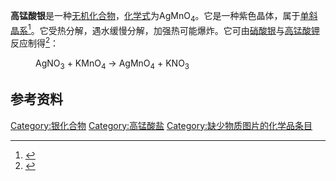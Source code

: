 {{NoteTA
|T=zh-hans:高锰酸银;zh-tw:過錳酸銀
|1=zh-hans:高锰酸;zh-tw:過錳酸
}}
{{Chembox
| ImageFile = Silver permanganate.png
| ImageSize = 150px
| IUPACName = Silver(1+) oxido(trioxo)manganese{{citation needed}}
| OtherNames = 
| Section1 = {{Chembox Identifiers
|  CASNo = 7783-98-4
|   CASNo_Ref = {{cascite|correct|CAS}}
|  PubChem = 11424678
|  ChemSpiderID = 9599554
|  SMILES = [Ag+].[O-][Mn](=O)(=O)=O
|  InChI = 1/Ag.Mn.4O/q+1;;;;;-1/rAg.MnO4/c;2-1(3,4)5/q+1;-1
|  InChIKey = FBDQITNNUANGAD-URBVJNAFAD
|  StdInChI = 1S/Ag.Mn.4O/q+1;;;;;-1
|  StdInChIKey = FBDQITNNUANGAD-UHFFFAOYSA-N
  }}
| Section2 = {{Chembox Properties
|  Formula = AgMnO<sub>4</sub>
|  MolarMass = 226.804 g/mol
|  Appearance = 黑色或暗紫色结晶<ref>余建民. 贵金属化合物及配合物合成手册. 北京：化学工业出版社, 2009. p 82. 3.2.23 高锰酸银(I)</ref>
|  Density = 
|  MeltingPt = 
|  BoilingPt = 
|  Solubility = 0.55 g(0 ℃)
  }}
| Section3 = {{Chembox Hazards
|  MainHazards = 
|  FlashPt = 
|  Autoignition =
  }}
}}

'''高锰酸银'''是一种[[无机化合物|无机化合物]]，[[化学式|化学式]]为AgMnO<sub>4</sub>。它是一种紫色晶体，属于[[单斜晶系|单斜晶系]]<ref>{{cite journal|last=Boonstra|first=E. G.|title=The crystal structure of silver permanganate|journal=Acta Crystallographica Section B Structural Crystallography and Crystal Chemistry|date=14 August 1968|volume=24|issue=8|pages=1053–1062|doi=10.1107/S0567740868003699}}</ref>。它受热分解，遇水缓慢分解，加强热可能爆炸。它可由[[硝酸银|硝酸银]]与[[高锰酸钾|高锰酸钾]]反应制得<ref>{{Greenwood&Earnshaw}}</ref>：
:AgNO<sub>3</sub> + KMnO<sub>4</sub> → AgMnO<sub>4</sub> + KNO<sub>3</sub>

==参考资料==
{{reflist}}
{{银化合物}}
{{高锰酸盐}}
{{Inorganic-compound-stub}}

[[Category:银化合物|Category:银化合物]]
[[Category:高锰酸盐|Category:高锰酸盐]]
[[Category:缺少物质图片的化学品条目|Category:缺少物质图片的化学品条目]]